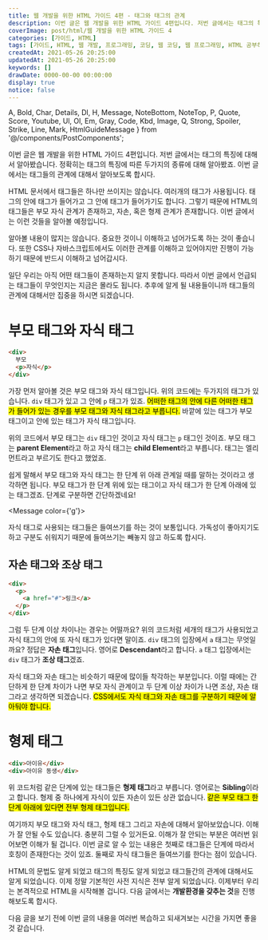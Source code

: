 ```yaml
---
title: 웹 개발을 위한 HTML 가이드 4편 - 태그와 태그의 관계
description: 이번 글은 웹 개발을 위한 HTML 가이드 4편입니다. 저번 글에서는 태그의 특징에 대해서 알아봤습니다. 정확히는 태그의 특징에 따른 두가지의 종류에 대해 알아봤죠. 이번 글에서는 태그들의 관계에 대해서 알아보도록 합시다. HTML 문서에서 태그들은 하나만 쓰이지는 않습니다. 여러개의 태그가 사용됩니다. 태그의 안에 태그가 들어가고 그 안에 태그가 들어가기도 합니다. 그렇기 때문에 HTML의 태그들은 부모 자식 관계가 존재하고, 자손, 혹은 형제 관계가 존재합니다. 이번 글에서는 이런 것들을 알아볼 예정입니다. 알아볼 내용이 많지는 않습니다. 중요한 것이니 이해하고 넘어가도록 하는 것이 좋습니다. 또한 CSS나 자바스크립트에서도 이러한 관계를 이해하고 있어야지만 진행이 가능하기 때문에 반드시 이해하고 넘어갑시다.
coverImage: post/html/웹 개발을 위한 HTML 가이드 4
categories: [가이드, HTML]
tags: [가이드, HTML, 웹 개발, 프로그래밍, 코딩, 웹 코딩, 웹 프로그래밍, HTML 공부하기, HTML 초보, 부모 태그, 자식 태그, 자손 태그]
createdAt: 2021-05-26 20:25:00
updatedAt: 2021-05-26 20:25:00
keywords: []
drawDate: 0000-00-00 00:00:00
display: true
notice: false
---
```


  A, Bold, Char, Details, Dl, H, Message, NoteBottom, NoteTop, P,
  Quote, Score, Youtube, Ul, Ol, Em, Gray, Code, Kbd, Image,
  Q, Strong, Spoiler, Strike, Line, Mark, HtmlGuideMessage
} from '@/components/PostComponents';

<HtmlGuideMessage />

이번 글은 웹 개발을 위한 HTML 가이드 4편입니다. 저번 글에서는 태그의 특징에 대해서 알아봤습니다. 정확히는 태그의 특징에 따른 두가지의 종류에 대해 알아봤죠. 이번 글에서는 태그들의 관계에 대해서 알아보도록 합시다.

HTML 문서에서 태그들은 하나만 쓰이지는 않습니다. 여러개의 태그가 사용됩니다. 태그의 안에 태그가 들어가고 그 안에 태그가 들어가기도 합니다. 그렇기 때문에 HTML의 태그들은 부모 자식 관계가 존재하고, 자손, 혹은 형제 관계가 존재합니다. 이번 글에서는 이런 것들을 알아볼 예정입니다.

알아볼 내용이 많지는 않습니다. 중요한 것이니 이해하고 넘어가도록 하는 것이 좋습니다. 또한 CSS나 자바스크립트에서도 이러한 관계를 이해하고 있어야지만 진행이 가능하기 때문에 반드시 이해하고 넘어갑시다.

<P>일단 우리는 아직 어떤 태그들이 존재하는지 알지 못합니다. 따라서 이번 글에서 언급되는 태그들이 무엇인지는 지금은 몰라도 됩니다. 추후에 알게 될 내용들이니까 <Bold>태그들의 관계에 대해서만 집중</Bold>을 하시면 되겠습니다.</P>

# 부모 태그와 자식 태그
```html
<div>
  부모
  <p>자식</p>
</div>
```

가장 먼저 알아볼 것은 <Bold>부모 태그와 자식 태그</Bold>입니다. 위의 코드에는 두가지의 태그가 있습니다. `div` 태그가 있고 그 안에 `p` 태그가 있죠. <Mark>어떠한 태그의 안에 다른 어떠한 태그가 들어가 있는 경우를 부모 태그와 자식 태그라고 부릅니다.</Mark> 바깥에 있는 태그가 부모 태그이고 안에 있는 태그가 자식 태그입니다.

위의 코드에서 부모 태그는 `div` 태그인 것이고 자식 태그는 `p` 태그인 것이죠. 부모 태그는 **parent Element**라고 하고 자식 태그는 **child Element**라고 부릅니다. 태그는 엘리먼트라고 부르기도 한다고 했었죠.

쉽게 말해서 부모 태그와 자식 태그는 한 단계 위 아래 관계일 때를 말하는 것이라고 생각하면 됩니다. 부모 태그가 한 단계 위에 있는 태그이고 자식 태그가 한 단계 아래에 있는 태그겠죠. 단계로 구분하면 간단하겠네요!

<Message color={'g'}>
  <p>자식 태그로 사용되는 태그들은 들여쓰기를 하는 것이 보통입니다. 가독성이 좋아지기도 하고 구분도 쉬워지기 때문에 들여쓰기는 빼놓지 않고 하도록 합시다.</p>
</Message>

## 자손 태그와 조상 태그
```html
<div>
  <p>
    <a href="#">링크</a>
  </p>
</div>
```

그럼 두 단계 이상 차이나는 경우는 어떨까요? 위의 코드처럼 세개의 태그가 사용되었고 자식 태그의 안에 또 자식 태그가 있다면 말이죠. `div` 태그의 입장에서 `a` 태그는 무엇일까요? 정답은 **자손 태그**입니다. 영어로 **Descendant**라고 합니다. `a` 태그 입장에서는 `div` 태그가 **조상 태그**겠죠.

자식 태그와 자손 태그는 비슷하기 때문에 많이들 착각하는 부분입니다. 이럴 때에는 간단하게 한 단계 차이가 나면 부모 자식 관계이고 두 단계 이상 차이가 나면 조상, 자손 태그라고 생각하면 되겠습니다. <Mark>CSS에서도 자식 태그와 자손 태그를 구분하기 때문에 알아둬야 합니다.</Mark>

# 형제 태그
```html
<div>아이유</div>
<div>아이유 동생</div>
```

위 코드처럼 같은 단계에 있는 태그들은 **형제 태그**라고 부릅니다. 영어로는 **Sibling**이라고 합니다. 형제 중 하나에게 자식이 있든 자손이 있든 상관 없습니다. <Mark>같은 부모 태그 한 단계 아래에 있다면 전부 형제 태그입니다.</Mark>

<Line />

여기까지 부모 태그와 자식 태그, 형제 태그 그리고 자손에 대해서 알아보았습니다. 이해가 잘 안될 수도 있습니다. 충분히 그럴 수 있거든요. 이해가 잘 안되는 부분은 여러번 읽어보면 이해가 될 겁니다. 이번 글로 알 수 있는 내용은 첫째로 태그들은 단계에 따라서 호칭이 존재한다는 것이 있죠. 둘째로 자식 태그들은 들여쓰기를 한다는 점이 있습니다.

HTML의 문법도 알게 되었고 태그의 특징도 알게 되었고 태그들간의 관계에 대해서도 알게 되었습니다. 이제 정말 기본적인 사전 지식은 전부 알게 되었습니다. 이제부터 우리는 본격적으로 HTML을 시작해볼 겁니다. 다음 글에서는 **개발환경을 갖추는 것**을 진행해보도록 합시다.

다음 글을 보기 전에 이번 글의 내용을 여러번 복습하고 되새겨보는 시간을 가지면 좋을 것 같습니다.